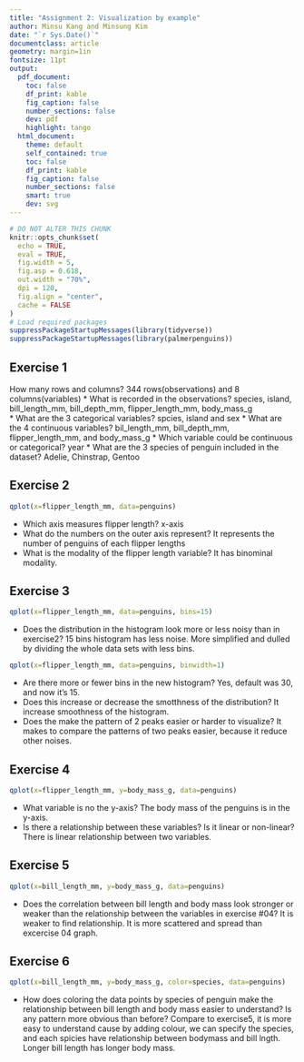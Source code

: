 ```yaml
---
title: "Assignment 2: Visualization by example"
author: Minsu Kang and Minsung Kim
date: "`r Sys.Date()`"
documentclass: article
geometry: margin=1in
fontsize: 11pt
output:
  pdf_document:
    toc: false
    df_print: kable
    fig_caption: false
    number_sections: false
    dev: pdf
    highlight: tango
  html_document:
    theme: default
    self_contained: true
    toc: false
    df_print: kable
    fig_caption: false
    number_sections: false
    smart: true
    dev: svg
---
```


```r
# DO NOT ALTER THIS CHUNK
knitr::opts_chunk$set(
  echo = TRUE,
  eval = TRUE,
  fig.width = 5,
  fig.asp = 0.618,
  out.width = "70%",
  dpi = 120,
  fig.align = "center",
  cache = FALSE
)
# Load required packages
suppressPackageStartupMessages(library(tidyverse))
suppressPackageStartupMessages(library(palmerpenguins))
```

## Exercise 1
How many rows and columns? 344 rows(observations) and 8 columns(variables)
* What is recorded in the observations? species, island, bill_length_mm, bill_depth_mm, flipper_length_mm, body_mass_g  
* What are the 3 categorical variables? spcies, island and sex
* What are the 4 continuous variables? bil_length_mm, bill_depth_mm, flipper_length_mm, and body_mass_g
* Which variable could be continuous or categorical? year
* What are the 3 species of penguin included in the dataset? Adelie, Chinstrap, Gentoo


## Exercise 2
```r
qplot(x=flipper_length_mm, data=penguins)
```
* Which axis measures flipper length? x-axis
* What do the numbers on the outer axis represent? It represents the number of penguins of each flipper lengths
* What is the modality of the flipper length variable? It has binominal modality.



## Exercise 3
```r
qplot(x=flipper_length_mm, data=penguins, bins=15)
```
* Does the distribution in the histogram look more or less noisy than in exercise2?
15 bins histogram has less noise. More simplified and dulled by dividing the whole data sets with less bins.
```r
qplot(x=flipper_length_mm, data=penguins, binwidth=1)
```
* Are there more or fewer bins in the new histogram?
Yes, default was 30, and now it's 15.
* Does this increase or decrease the smotthness of the distribution?
It increase smoothness of the histogram.
* Does the make the pattern of 2 peaks easier or harder to visualize?
It makes to compare the patterns of two peaks easier, because it reduce other noises. 


## Exercise 4
```r
qplot(x=flipper_length_mm, y=body_mass_g, data=penguins)
```
* What variable is no the y-axis?
The body mass of the penguins is in the y-axis.
* Is there a relationship between these variables? Is it linear or non-linear?
There is linear relationship between two variables.


## Exercise 5
```r
qplot(x=bill_length_mm, y=body_mass_g, data=penguins)
```
* Does the correlation between bill length and body mass look stronger or weaker than the relationship between the variables in exercise #04?
It is weaker to find relationship. It is more scattered and spread than excercise 04 graph.



## Exercise 6
```r
qplot(x=bill_length_mm, y=body_mass_g, color=species, data=penguins)
```
* How does coloring the data points by species of penguin make the relationship between bill length and body mass easier to understand? Is any pattern more obvious than before?
Compare to exercise5, it is more easy to understand cause by adding colour, we can specify the species, and each spicies have relationship between bodymass and bill lngth. Longer bill length has longer body mass.